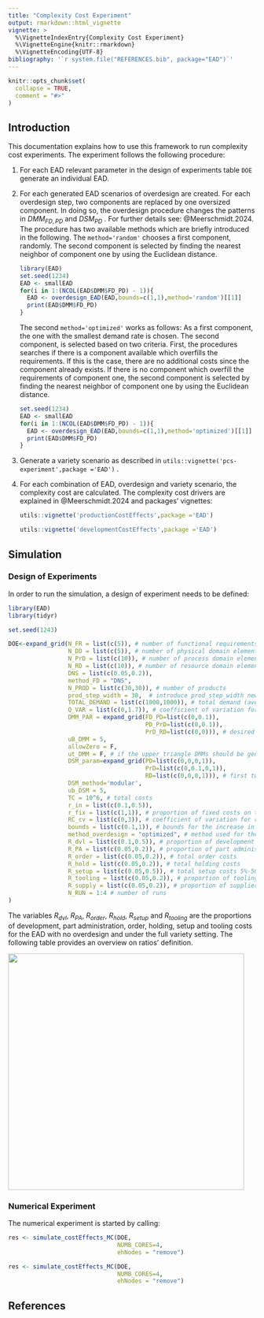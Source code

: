 ```yaml
---
title: "Complexity Cost Experiment"
output: rmarkdown::html_vignette
vignette: >
  %\VignetteIndexEntry{Complexity Cost Experiment}
  %\VignetteEngine{knitr::rmarkdown}
  %\VignetteEncoding{UTF-8}
bibliography: '`r system.file("REFERENCES.bib", package="EAD")`'
---
```


```r
knitr::opts_chunk$set(
  collapse = TRUE,
  comment = "#>"
)
```

## Introduction

This documentation explains how to use this framework to run complexity cost experiments. The experiment follows the following procedure:

1.  For each EAD relevant parameter in the design of experiments table `DOE` generate an individual EAD.

2.  For each generated EAD scenarios of overdesign are created. For each overdesign step, two components are replaced by one oversized component. In doing so, the overdesign procedure changes the patterns in $DMM_{FD,PD}$ and $DSM_{PD}$ . For further details see: @Meerschmidt.2024. The procedure has two available methods which are briefly introduced in the following. The `method='random'` chooses a first component, randomly. The second component is selected by finding the nearest neighbor of component one by using the Euclidean distance.

    ```r
    library(EAD)
    set.seed(1234)
    EAD <- smallEAD
    for(i in 1:(NCOL(EAD$DMM$FD_PD) - 1)){
      EAD <- overdesign_EAD(EAD,bounds=c(1,1),method='random')[[1]]
      print(EAD$DMM$FD_PD)
    }

    ```

    The second `method='optimized'` works as follows: As a first component, the one with the smallest demand rate is chosen. The second component, is selected based on two criteria. First, the procedures searches if there is a component available which overfills the requirements. If this is the case, there are no additional costs since the component already exists. If there is no component which overfill the requirements of component one, the second component is selected by finding the nearest neighbor of component one by using the Euclidean distance.

    ```r
    set.seed(1234)
    EAD <- smallEAD
    for(i in 1:(NCOL(EAD$DMM$FD_PD) - 1)){
      EAD <- overdesign_EAD(EAD,bounds=c(1,1),method='optimized')[[1]]
      print(EAD$DMM$FD_PD)
    }
    ```

3.  Generate a variety scenario as described in `utils::vignette('pcs-experiment',package ='EAD')` .

4.  For each combination of EAD, overdesign and variety scenario, the complexity cost are calculated. The complexity cost drivers are explained in @Meerschmidt.2024 and packages' vignettes:

    ```r
    utils::vignette('productionCostEffects',package ='EAD')

    utils::vignette('developmentCostEffects',package ='EAD')
    ```

## Simulation

### Design of Experiments

In order to run the simulation, a design of experiment needs to be defined:

```r
library(EAD)
library(tidyr)

set.seed(1243)

DOE<-expand_grid(N_FR = list(c(5)), # number of functional requirements
                 N_DD = list(c(5)), # number of physical domain elements
                 N_PrD = list(c(10)), # number of process domain elements
                 N_RD = list(c(10)), # number of resource domain elements
                 DNS = list(c(0.05,0.2)),
                 method_FD = "DNS",
                 N_PROD = list(c(30,30)), # number of products
                 prod_step_width = 30,  # introduce prod_step_width new products in each step
                 TOTAL_DEMAND = list(c(1000,1000)), # total demand (average reuse ratio of 18)
                 Q_VAR = list(c(0,1.7)), # coefficient of variation for demand distribution
                 DMM_PAR = expand_grid(FD_PD=list(c(0,0.1)),
                                       PD_PrD=list(c(0,0.1)),
                                       PrD_RD=list(c(0,0))), # desired system design complexity
                 uB_DMM = 5,
                 allowZero = F,
                 ut_DMM = F, # if the upper triangle DMMs should be generated too (DMM_FD_PrD,DMM_FD_RD,DMM_PD_RD)
                 DSM_param=expand_grid(PD=list(c(0,0,0,1)),
                                       PrD=list(c(0,0.1,0,1)),
                                       RD=list(c(0,0,0,1))), # first two entries refer to the density of the DSMs and the second pair to the cv if the DSM_method='modular' is used.
                 DSM_method='modular',
                 ub_DSM = 5,
                 TC = 10^6, # total costs
                 r_in = list(c(0.1,0.5)),
                 r_fix = list(c(1,1)), # proportion of fixed costs on total indirect costs
                 RC_cv = list(c(0,3)), # coefficient of variation for resource cost distribution
                 bounds = list(c(0.1,1)), # bounds for the increase in material and development costs caused by overdesign
                 method_overdesign = "optimized", # method used for the overdesign
                 R_dvl = list(c(0.1,0.5)), # proportion of development costs
                 R_PA = list(c(0.05,0.2)), # proportion of part administration costs
                 R_order = list(c(0.05,0.2)), # total order costs
                 R_hold = list(c(0.05,0.2)), # total holding costs
                 R_setup = list(c(0.05,0.5)), # total setup costs 5%-50%
                 R_tooling = list(c(0.05,0.2)), # proportion of tooling costs on total fixed costs
                 R_supply = list(c(0.05,0.2)), # proportion of supplier, search, acquisition and management costs on total fixed costs
                 N_RUN = 1:4 # number of runs
)
```

The variables $R_{dvl}$, $R_{PA}$, $R_{order}$, $R_{hold}$, $R_{setup}$ and $R_{tooling}$ are the proportions of development, part administration, order, holding, setup and tooling costs for the EAD with no overdesign and under the full variety setting. The following table provides an overview on ratios' definition.

![](images/ccStructure.jpg){width="5in"}

### Numerical Experiment

The numerical experiment is started by calling:

```r
res <- simulate_costEffects_MC(DOE,
                               NUMB_CORES=4,
                               ehNodes = "remove")
```

```r
res <- simulate_costEffects_MC(DOE,
                               NUMB_CORES=4,
                               ehNodes = "remove")
```

## References
